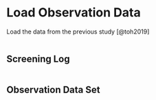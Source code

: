 # Load Observation Data

Load the data from the previous study [@toh2019]

```r
```

## Screening Log

```r
```

## Observation Data Set

```r
```

```r
```
